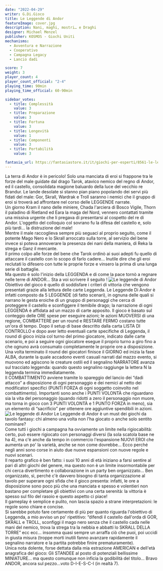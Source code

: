 ```yaml
---
date: "2022-04-29"
writer: G.Di.Gioco
title: Le Leggende di Andor
featureImage: cover.jpg
description: Nani, maghi, mostri… e Draghi
designer: Michael Menzel
publisher: KOSMOS - Giochi Uniti
mechanisms:
  - Avventura e Narrazione
  - Cooperativo
  - Campagna Legacy
  - Lancio dadi

score: 7
weight: 3
player_count: 4
player_count_official: "2-4"
playing_time: 90min
playing_time_official: 60-90min

sidebar_votes:
  - title: Complessità
    value: 3
  - title: Preparazione
    value: 3
  - title: Fortuna
    value: 3
  - title: Longevità
    value: 1
  - title: Componenti
    value: 3
  - title: Portabilità
    value: 3

fantasia_url: https://fantasiastore.it/it/giochi-per-esperti/8561-le-leggende-di-andor.html
---
```


<Setting>
  La terra di Andor è in pericolo! Solo una manciata di eroi si frappone tra le
  forze del male guidate dal drago Tarok, atavico nemico del regno di Andor, ed
  il castello, consolidata magione baluardo della luce del vecchio re Brandur.
  Le lande desolate si stanno pian piano popolando dei servi più fidati del
  male: Gor, Skrall, Wardrak e Troll saranno i nemici che il gruppo di eroi si
  troverà ad affrontare nel corso delle LEGGENDE narrate.
  <br />
  Un giorno Kram il nano delle miniere, Chada l'arciera di Bosco Vigile, Thorn
  il paladino di Rietland ed Eara la maga del Nord, vennero contattati tramite
  una missiva urgente che li pregava di presentarsi al cospetto del re di Andor.
  L'oggetto del colloquio col sovrano fu la difesa del castello e, solo più
  tardi… la distruzione del male!
  <br />
  Mentre il male raccoglieva sempre più seguaci al proprio seguito, come il
  potente Mago Nero e lo Skrall arroccato sulla torre, al servizio del bene
  invece si poteva annoverare la presenza dei nani della maniera, di Reka la
  strega e Ganz il mercante.
  <br />
  Il primo colpo alle forze del bene che Tarok ordinò ai suoi adepti fu quello
  di attaccare il castello con lo scopo di farlo cadere… Inutile dire che gli
  eroi reclutati lo difesero con tutte le proprie forze e vinsero la prima di
  una lunga serie di battaglie.
  <br />
  Ma questo è solo l'inizio della LEGGENDA e di come la pace tornò a regnare
  nelle terre di ANDOR… Sta a voi scrivere il seguito !
</Setting>

<img src="./game1.jpg" alt="Le leggende di Andor" />

<Rules>
  Obiettivo del gioco è quello di soddisfare i criteri di vittoria che vengono
  presentati grazie alla lettura delle carte Leggenda. Le Leggende Di Andor è
  infatti composto da 5 LEGGENDE (di fatto scenari), in ognuna delle quali si
  narrano le gesta eroiche di un gruppo di personaggi che cerca di proteggere il
  castello e sconfiggere il temibile drago; la narrazione di ogni LEGGENDA è
  affidata ad un mazzo di carte apposito. Il gioco è basato sul conteggio delle
  ORE spese per eseguire azioni; le azioni MUOVERSI di una regione, COMBATTERE
  per un round e RESTARE FERMO costano tutte un'ora di tempo. Dopo il setup di
  base descritto dalla carta LISTA DI CONTROLLO e dopo aver letto eventuali
  carte specifiche di Leggenda, il round di gioco inizia col turno del primo
  giocatore, indicato dalle carte scenario, e poi a seguire ogni giocatore
  esegue il proprio turno a giro fino a che ognuno avrà consumato completamente
  le proprie ore a disposizione. Una volta terminato il round dei giocatori
  finisce il GIORNO ed inizia la fase ALBA, durante la quale accadono eventi
  casuali narrati dal mazzo evento, si muovono ed agiscono le creature ostili ed
  il segnalino NARRATORE avanza sul tracciato leggenda: quando questo segnalino
  raggiunge la lettera N la leggenda termina immediatamente.
  <br />
  Il COMBATTIMENTO avviene tramite lo spareggio del lancio dei “dadi attacco” a
  disposizione di ogni personaggio e dei nemici al netto dei modificatori
  specifici (PUNTI FORZA di ogni soggetto coinvolto nel combattimento).
  Importanti sono anche i PUNTI VOLONTÀ che riguardano sia la vita del
  personaggio (quando ridotti a zero il personaggio non muore, ma torna in gioco
  con 3 PUNTI VOLONTÀ e 1 PUNTO FORZA in meno), sia un elemento di “sacrificio”
  per ottenere ore aggiuntive spendibili in azioni.
</Rules>

<img src="./game2.jpg" alt="Le leggende di Andor" />

<Feedback>
  Le Leggende di Andor è un must dei giochi da tavolo fantasy: chi almeno una
  volta non l'ha giocato o anche solo sentito nominare?
  <br />
  Come tutti i giochi a campagna ha ovviamente un limite nella rigiocabilità:
  certo, può essere rigiocato con personaggi diversi (la sola scatola base ne ha
  4), ma c'è anche da tempo in commercio l'espansione NUOVI EROI che aumenta un
  po' la varietà, anche se non come dovrebbe… Ecco perché negli anni sono corse
  in aiuto due nuove espansioni con nuove regole e nuovi scenari.
  <br />
  Il reparto grafico è ben fatto: i suoi 10 anni di età iniziano a farsi sentire
  al pari di altri giochi del genere, ma questo non è un limite insormontabile
  per chi cerca divertimento e collaborazione in un party ben organizzato… Ben
  organizzato, sì, perché c'è davvero bisogno di tanta organizzazione al tavolo
  per superare ogni sfida che il gioco presenta: infatti, le ore a disposizione
  sono poco più che una manciata e spesso e volentieri non bastano per
  completare gli obiettivi con una certa serenità: la vittoria è spesso sul filo
  del rasoio e questo aspetto ci piace!
  <br />
  Il gameplay è semplice e pulito, non lascia spazio a strane interpretazioni:
  le regole sono chiare e concise.
  <br />
  Si sarebbe potuto fare certamente di più per quanto riguarda l'obiettivo di
  Leggenda, a mio avviso un po' ripetitivo: “difendi il castello dall'orda di
  GOR, SKRALL e TROLL, sconfiggi il mago nero senza che il castello cada nelle
  mani del nemico, trova la strega tra la nebbia e abbatti lo SKRALL DELLA
  TORRE” ecc ecc… insomma quasi sempre un arraffa ciò che puoi, poi uccidi in
  giusta misura (troppe morti inutili fanno avanzare rapidamente il segnalino
  narratore e la partita potrebbe finire prematuramente).
  <br />
  Unica nota dolente, forse dettata dalla mia estrazione AMERICAN e dell'età
  anagrafica del gioco: Gli STANDEE al posto di potenziali bellissime MINIATURE…
  ma questo comunque non inficia la godibilità del titolo… Bravo ANDOR, ancora
  sul pezzo…voto D-I-E-S-C-I (in realtà 7).
</Feedback>

<Instagram id="Cc7pah9jQwp" />
